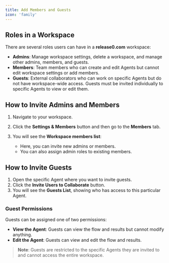 ```yaml
---
title: Add Members and Guests
icon: 'family'
---
```


## Roles in a Workspace

There are several roles users can have in a **release0.com** workspace:

- **Admins**: Manage workspace settings, delete a workspace, and manage other admins, members, and guests.  
- **Members**: Team members who can create and edit Agents but cannot edit workspace settings or add members.  
- **Guests**: External collaborators who can work on specific Agents but do not have workspace-wide access. Guests must be invited individually to specific Agents to view or edit them.

## How to Invite Admins and Members

1. Navigate to your workspace.  
2. Click the **Settings & Members** button and then go to the **Members** tab.  
3. You will see the **Workspace members list**:  

   - Here, you can invite new admins or members.
   - You can also assign admin roles to existing members.  

## How to Invite Guests

1. Open the specific Agent where you want to invite guests.  
2. Click the **Invite Users to Collaborate** button.  
3. You will see the **Guests List**, showing who has access to this particular Agent.  

### Guest Permissions

Guests can be assigned one of two permissions:  

- **View the Agent**: Guests can view the flow and results but cannot modify anything.  
- **Edit the Agent**: Guests can view and edit the flow and results.  

> **Note**: Guests are restricted to the specific Agents they are invited to and cannot access the entire workspace.

